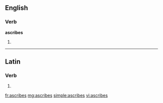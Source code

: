 ==English==

===Verb===
'''ascribes'''

# {{third-person singular of|[[ascribe]]}}

----

==Latin==

===Verb===
{{la-verb-form|āscrībēs}}

# {{conjugation of|ascribo|āscrībō|2|s|fut|act|ind|lang=la}}

[[fr:ascribes]]
[[mg:ascribes]]
[[simple:ascribes]]
[[vi:ascribes]]